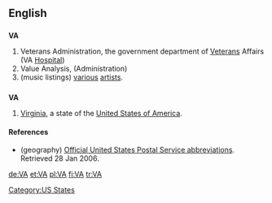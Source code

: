 {{see|va}}
==English==

==={{initialism}}===
{{wikipedia}}
'''VA'''

# Veterans Administration, the government department of [[Veteran]]s Affairs (VA [[Hospital]])
# Value Analysis, (Administration)
# (music listings) [[various]] [[artist]]s.

==={{abbreviation}}===
'''VA'''

# {{geography}} [[Virginia]], a state of the [[United States of America]].

====References====
* (geography) [http://www.usps.com/ncsc/lookups/abbreviations.html Official United States Postal Service abbreviations]. Retrieved 28 Jan 2006.

[[Category:US States]]

[[de:VA]]
[[et:VA]]
[[pl:VA]]
[[fi:VA]]
[[tr:VA]]